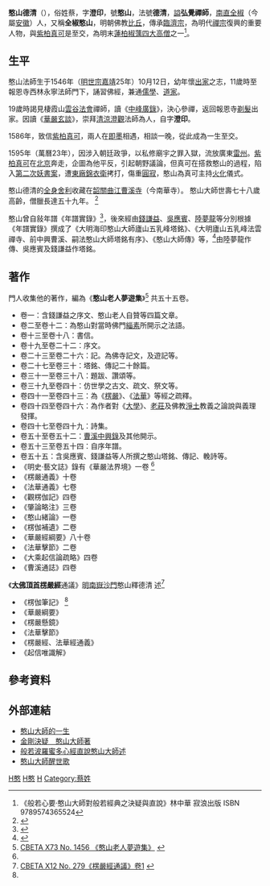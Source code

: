 {{Infobox Buddhist
| name = 憨山德清
| image =
| imagesize =
| caption = 
| birth_date =1546年11月5日
| birth_place =[[明朝|明朝]] [[南直|南直]] [[全椒|全椒]]人
| birth_name =蔡，字澄印
| death_date = 1623年1月15日
| death_place =
| residence =
| prizes =
| citizenship =
| nationality = 
| known_for = 
| school =[[禅宗|禅宗]]-[[臨濟宗|臨濟宗]]
| callsign  = 
| title=  
| deity = 
| native_lang1 = 
| native_lang1_name1 = 
| education = 
| work_institution = 
| advisor = 
| students =
| publication =
| publication_translate = 
| incarnation_from = 
| reincarnation_to = 
| successor=
| footnotes = [[明末四大高僧|明末四大高僧]]之一
}}
{{明末四大高僧}}{{中国禅宗}}
'''憨山德清'''（{{bd|1546年|11月5日|1623年|1月15日|catIdx=H,憨}}），俗姓蔡，字'''澄印'''，號'''憨山'''，法號'''德清'''，[[謚|謚]]'''弘覺禪師'''，[[南直|南直]][[全椒|全椒]]（今屬[[安徽|安徽]]）人，又稱'''全椒憨山'''，明朝佛教[[比丘|比丘]]，傳承[[臨濟宗|臨濟宗]]，為明代[[禪宗|禪宗]]復興的重要人物，與[[紫柏真可|紫柏真可]]是至交，為明末[[明末四大高僧|蓮柏椒蕅四大高僧]]之一<ref>《般若心要·憨山大師對般若經典之決疑與直說》林中華 寂浪出版 ISBN 9789574365524</ref>。

==生平==
憨山法師生于1546年（[[明世宗|明世宗]][[嘉靖|嘉靖]]25年）10月12日，幼年懷[[出家|出家]]之志，11歲時至報恩寺西林永寧法師門下，誦習佛經，兼通[[儒學|儒學]]、[[道家|道家]]。

19歲時謁見棲霞山[[雲谷法會|雲谷法會]]禪師，讀《[[中峰廣錄|中峰廣錄]]》，決心參禪，返回報恩寺[[剃髮|剃髮]]出家。因讀《[[華嚴玄談|華嚴玄談]]》，崇拜[[清涼澄觀|清涼澄觀]]法師為人，自字'''澄印'''。

1586年，致信[[紫柏真可|紫柏真可]]，兩人在[[即墨|即墨]]相遇，相談一晚，從此成為一生至交。

1595年（萬曆23年），因涉入朝廷政爭，以私修廟宇之罪入獄，流放廣東[[雷州|雷州]]。[[紫柏真可|紫柏真可]]在[[北京|北京]]奔走，企圖為他平反，引起朝野議論，但真可在搭救憨山的過程，陷入[[第二次妖書案|第二次妖書案]]，遭[[東廠|東廠]][[錦衣衛|錦衣衛]]拷打，傷重[[圓寂|圓寂]]，憨山為真可主持[[火化|火化]]儀式。

憨山德清的[[全身舍利|全身舍利]]收藏在[[韶關|韶關]][[曲江县|曲江]][[曹溪寺|曹溪寺]]（今南華寺）。
憨山大師世壽七十八歲高齡，僧臘長達五十九年。 <ref name="憨山大師">{{Cite web |url=http://big5.xuefo.net/nr/article51/512759.html |title=肉身菩薩憨山大師傳奇的一生 |access-date=2019-09-14 |archive-url=https://web.archive.org/web/20190302031141/http://big5.xuefo.net/nr/article51/512759.html |archive-date=2019-03-02 |dead-url=yes }}</ref> 

憨山曾自敍年譜《年譜實錄》<ref name="年譜實錄">{{Cite web |url=http://www.book853.com/wap.aspx?nid=1861&p=1&cp=6&cid=141&sp=4 |title=憨山入粵事略 - 七葉佛教書舍 |access-date=2019-10-08 |archive-date=2020-08-09 |archive-url=https://web.archive.org/web/20200809020737/http://www.book853.com/wap.aspx?nid=1861&p=1&cp=6&cid=141&sp=4 |dead-url=no }}</ref>，後來經由[[錢謙益|錢謙益]]、[[吳應賓|吳應賓]]、[[陸夢龍|陸夢龍]]等分別根據《年譜實錄》撰成了《大明海印憨山大師廬山五乳峰塔銘》、《大明廬山五乳峰法雲禪寺、前中興曹溪、嗣法憨山大師塔銘有序》、《憨山大師傳》等，<ref name="明末學者">{{Cite web |url=http://ddc.shengyen.org/mobile/text/01-01/54.php |title=明末佛教研究  |access-date=2019-10-08 |archive-date=2020-10-27 |archive-url=https://web.archive.org/web/20201027065654/http://ddc.shengyen.org/mobile/text/01-01/54.php |dead-url=no }}</ref>由陸夢龍作傳、吳應賓及錢謙益作塔銘。

==著作==
門人收集他的著作，編為《'''憨山老人夢遊集'''》<ref>[http://www.cbeta.org/result/X73/X73n1456.htm CBETA X73 No. 1456 《憨山老人夢遊集》] {{webarchive|url=https://web.archive.org/web/20100616233952/http://cbeta.org/result/X73/X73n1456.htm |date=2010-06-16 }}</ref> 共五十五卷。
*	卷一：含錢謙益之序文、憨山老人自贊等四篇文章。
*	卷二至卷十二：為憨山對當時佛門[[緇素|緇素]]所開示之法語。
*	卷十三至卷十八：書信。
*	卷十九至卷二十二：序文。
*	卷二十三至卷二十六：記。為佛寺記文，及遊記等。
*	卷二十七至卷三十：塔銘、傳記二十餘篇。
*	卷三十一至卷三十八：題跋、讚頌等。
*	卷三十九至卷四十：仿世學之古文、疏文、祭文等。
*	卷四十一至卷四十三：為《[[楞嚴|楞嚴]]》、《[[法華|法華]]》等經之疏釋。
*	卷四十四至卷四十六：為作者對《[[大學|大學]]》、[[老莊|老莊]]及佛教[[淨土|淨土]]教義之論說與義理發揮。
*	卷四十七至卷四十九：詩集。
*	卷五十至卷五十二：[[曹溪中興錄|曹溪中興錄]]及其他開示。
*	卷五十三至卷五十四：自序年譜。
*	卷五十五：含吳應賓、錢謙益等人所撰之憨山塔銘、傳記、輓詩等。
*《明史‧藝文誌》錄有《華嚴法界境》一卷 <ref name="年譜實錄"/>
*《楞嚴通義》十卷
*《法華通義》七卷
*《觀楞伽記》四卷
*《肇論略注》三卷
*《憨山緒論》一卷
*《楞伽補遺》二卷
*《華嚴經綱要》八十卷
*《法華擊節》二卷
*《大乘起信論疏略》四卷
*《曹溪通誌》四卷

《'''[[大佛頂首楞嚴經|大佛頂首楞嚴經]]'''通議》[[明|明]][[南嶽|南嶽]][[沙門|沙門]]憨山釋德清 述<ref>[http://www.cbeta.org/result/normal/X12/0279_001.htm CBETA X12 No. 279《楞嚴經通議》卷1] {{webarchive|url=https://web.archive.org/web/20100621024750/http://cbeta.org/result/normal/X12/0279_001.htm |date=2010-06-21 }}</ref>

*《楞伽筆記》 <ref name="憨山大師"/>
*《華嚴綱要》
*《楞嚴懸鏡》
*《法華擊節》
*《楞嚴經、法華經通義》
*《起信唯識解》

== 參考資料 ==
{{REFLIST}}
{{commons|憨山}}
{{wikisource|作者:憨山}}

==外部連結== 
*[https://book.bfnn.org/books/0241.htm 憨山大師的一生 ] {{Wayback|url=https://book.bfnn.org/books/0241.htm |date=20201026043349 }}
*[http://www.book853.com/show.aspx?id=870&cid=78 金剛決疑　憨山大師著 ] {{Wayback|url=http://www.book853.com/show.aspx?id=870&cid=78 |date=20201026020300 }}
*[http://ccubk14.brinkster.net/greatbook/D00V/06145.htm 般若波羅蜜多心經直說憨山大師述 ] {{Wayback|url=http://ccubk14.brinkster.net/greatbook/D00V/06145.htm |date=20201021065956 }}
*[http://www.xn--udsw7h4vt.org/%E6%B7%A8%E5%9C%9F%E5%AE%97%E6%B3%95%E8%AA%9E/%E6%86%A8%E5%B1%B1%E5%A4%A7%E5%B8%AB%E9%86%92%E4%B8%96%E6%AD%8C.aspx 憨山大師醒世歌] {{Wayback|url=http://www.xn--udsw7h4vt.org/%E6%B7%A8%E5%9C%9F%E5%AE%97%E6%B3%95%E8%AA%9E/%E6%86%A8%E5%B1%B1%E5%A4%A7%E5%B8%AB%E9%86%92%E4%B8%96%E6%AD%8C.aspx |date=20201020192918 }}


[[Category:明朝僧人|H憨]]
[[Category:全椒人|H憨]]
[[Category:临济宗僧人|H]]
[[Category:蔡姓|Category:蔡姓]]